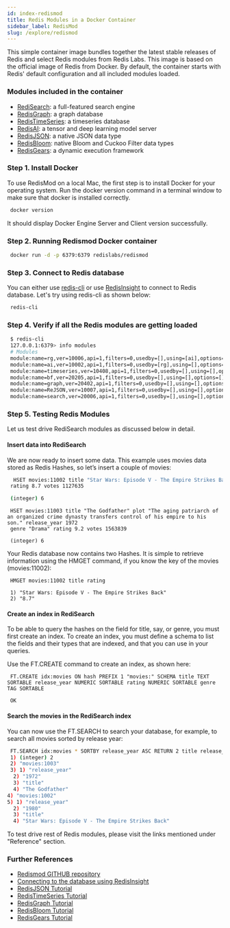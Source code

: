 ```yaml
---
id: index-redismod
title: Redis Modules in a Docker Container
sidebar_label: RedisMod
slug: /explore/redismod
---
```




This simple container image bundles together the latest stable releases of Redis and select Redis modules from Redis Labs.
This image is based on the official image of Redis from Docker. By default, the container starts with Redis' default configuration and all included modules loaded.

### Modules included in the container

- [RediSearch](https://redislabs.com/modules/redis-search/): a full-featured search engine
- [RedisGraph](https://redislabs.com/modules/redis-graph/): a graph database
- [RedisTimeSeries](https://redislabs.com/modules/redis-timeseries/): a timeseries database
- [RedisAI](https://redislabs.com/modules/redis-ai/): a tensor and deep learning model server
- [RedisJSON](https://redislabs.com/modules/redis-json/): a native JSON data type
- [RedisBloom](https://redislabs.com/modules/redis-bloom/): native Bloom and Cuckoo Filter data types
- [RedisGears](https://redislabs.com/modules/redis-gears/): a dynamic execution framework



### Step 1. Install Docker

To use RedisMod on a local Mac, the first step is to install Docker for your operating system. 
Run the docker version command in a terminal window to make sure that docker is installed correctly.

 ```bash
  docker version
 ```

It should display Docker Engine Server and Client version successfully.


### Step 2. Running Redismod Docker container


 ```bash
  docker run -d -p 6379:6379 redislabs/redismod
 ```


### Step 3. Connect to Redis database

You can either use [redis-cli](/create/homebrew) or use [RedisInsight](/explore/redisinsight/getting-started) to connect to Redis database.
Let's try using redis-cli as shown below:



 ```bash
  redis-cli
 ```

### Step 4. Verify if all the Redis modules are getting loaded


 ```bash
  $ redis-cli 
  127.0.0.1:6379> info modules
  # Modules
  module:name=rg,ver=10006,api=1,filters=0,usedby=[],using=[ai],options=[]
  module:name=ai,ver=10002,api=1,filters=0,usedby=[rg],using=[],options=[]
  module:name=timeseries,ver=10408,api=1,filters=0,usedby=[],using=[],options=[]
  module:name=bf,ver=20205,api=1,filters=0,usedby=[],using=[],options=[]
  module:name=graph,ver=20402,api=1,filters=0,usedby=[],using=[],options=[]
  module:name=ReJSON,ver=10007,api=1,filters=0,usedby=[],using=[],options=[]
  module:name=search,ver=20006,api=1,filters=0,usedby=[],using=[],options=[]
 ```



### Step 5. Testing Redis Modules

Let us test drive RediSearch modules as discussed below in detail.

#### Insert data into RediSearch

We are now ready to insert some data. This example uses movies data stored as Redis Hashes, so let’s insert a couple of movies:

```bash
  HSET movies:11002 title "Star Wars: Episode V - The Empire Strikes Back" plot "Luke Skywalker begins Jedi training with Yoda." release_year 1980 genre "Action"   
 rating 8.7 votes 1127635

 (integer) 6 
```

```
 HSET movies:11003 title "The Godfather" plot "The aging patriarch of an organized crime dynasty transfers control of his empire to his son." release_year 1972     
 genre "Drama" rating 9.2 votes 1563839 

 (integer) 6
```

Your Redis database now contains two Hashes. It is simple to retrieve information using the HMGET command, if you know the key of the movies (movies:11002):

 ```
  HMGET movies:11002 title rating

  1) "Star Wars: Episode V - The Empire Strikes Back"
  2) "8.7"
 ```

#### Create an index in RediSearch

To be able to query the hashes on the field for title, say, or genre, you must first create an index. To create an index, you must define a schema to list the fields and their types that are indexed, and that you can use in your queries.

Use the FT.CREATE command to create an index, as shown here:

 ```
  FT.CREATE idx:movies ON hash PREFIX 1 "movies:" SCHEMA title TEXT SORTABLE release_year NUMERIC SORTABLE rating NUMERIC SORTABLE genre TAG SORTABLE

  OK
 ```

#### Search the movies in the RediSearch index

You can now use the FT.SEARCH to search your database, for example, to search all movies sorted by release year:

 ```bash
  FT.SEARCH idx:movies * SORTBY release_year ASC RETURN 2 title release_year
  1) (integer) 2
  2) "movies:1003"
  3) 1) "release_year"
   2) "1972"
   3) "title"
   4) "The Godfather"
 4) "movies:1002"
 5) 1) "release_year"
   2) "1980"
   3) "title"
   4) "Star Wars: Episode V - The Empire Strikes Back"
```

To test drive rest of Redis modules, please visit the links mentioned under "Reference" section.


### Further References

 - [Redismod GITHUB repository](https://github.com/RedisLabsModules/redismod)
 - [Connecting to the database using RedisInsight](https://developer.redislabs.com/explore/redisinsight/)
 - [RedisJSON Tutorial](https://developer.redislabs.com/howtos/redisjson)
 - [RedisTimeSeries Tutorial](https://developer.redislabs.com/howtos/redistimeseries)
 - [RedisGraph Tutorial](https://developer.redislabs.com/howtos/redisgraph)
 - [RedisBloom Tutorial](https://developer.redislabs.com/howtos/redisbloom)
 - [RedisGears Tutorial](https://developer.redislabs.com/howtos/redisgears)
